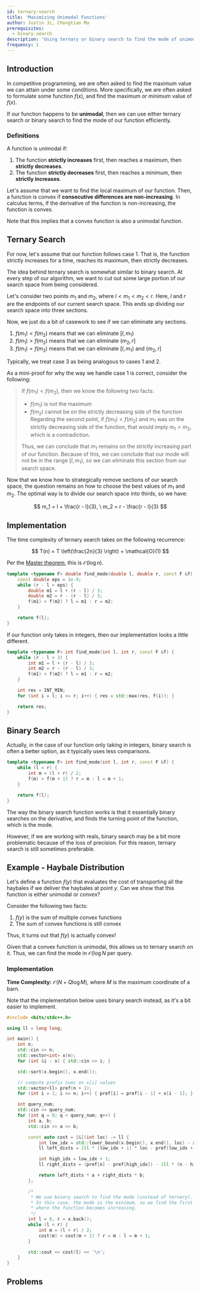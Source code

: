 ```yaml
---
id: ternary-search
title: 'Maximizing Unimodal Functions'
author: Justin Ji, Chongtian Ma
prerequisites:
  - binary-search
description: 'Using ternary or binary search to find the mode of unimodal functions.'
frequency: 1
---
```


<Resources>
	<Resource
		source="CP-Algorithms"
		title="Ternary Search"
		url="https://cp-algorithms.com/num_methods/ternary_search.html"
		starred
	/>
</Resources>

## Introduction

In competitive programming, we are often asked to find the maximum value we can attain under some conditions. More specifically,
we are often asked to formulate some function $f(x)$, and find the maximum or minimum value of $f(x)$.

If our function happens to be **unimodal**, then we can use either
ternary search or binary search to find the mode of our function
efficiently.

### Definitions

A function is unimodal if:
1. The function **strictly increases** first, then reaches a maximum, then **strictly decreases**.
2. The function **strictly decreases** first, then reaches a minimum, then **strictly increases**.

Let's assume that we want to find the local maximum of our function. Then, a
function is convex if **consecutive differences are non-increasing**. In calculus
terms, if the derivative of the function is non-increasing, the function is convex.

Note that this implies that a convex function is also a unimodal function.

## Ternary Search

For now, let's assume that our function follows case 1. That is, the function
strictly increases for a time, reaches its maximum, then strictly decreases.

The idea behind ternary search is somewhat similar to binary search. At every
step of our algorithm, we want to cut out some large portion of our search
space from being considered.

Let's consider two points $m_1$ and $m_2$, where $l < m_1 < m_2 < r$. Here,
$l$ and $r$ are the endpoints of our current search space. This ends up dividing
our search space into three sections.

Now, we just do a bit of casework to see if we can eliminate any sections.

1. $f(m_1) < f(m_2)$ means that we can eliminate $[l, m_1)$
2. $f(m_1) > f(m_2)$ means that we can eliminate $(m_2, r]$
3. $f(m_1) = f(m_2)$ means that we can eliminate $[l, m_1)$ and $(m_2, r]$

<!--
insert manim anim later
-->

Typically, we treat case 3 as being analogous to cases 1 and 2.

As a mini-proof for why the way we handle case 1 is correct, consider the
following:

> If $f(m_1) < f(m_2)$, then we know the following two facts:
> -  $f(m_1)$ is not the maximum
> - $f(m_2)$ cannot be on the strictly decreasing side of the function
> Regarding the second point, if $f(m_1) < f(m_2)$ and $m_1$ was on the strictly decreasing side of the function, that would imply $m_1 > m_2$, which is a contradiction.
>
> Thus, we can conclude that $m_1$ remains on the strictly increasing part of our function. Because of this, we can conclude that our mode will not be in the range $[l, m_1)$, so we can eliminate this section from our search space.

Now that we know how to strategically remove sections of our search space,
the question remains on how to choose the best values of $m_1$ and $m_2$.
The optimal way is to divide our search space into thirds, so we have:

$$
m_1 = l + \frac{r - l}{3}, \ m_2 = r - \frac{r - l}{3}
$$


## Implementation

The time complexity of ternary search takes on the following recurrence:

$$
T(n) = T \left(\frac{2n}{3} \right) + \mathcal{O}(1)
$$

Per the [Master theorem](https://en.wikipedia.org/wiki/Master_theorem_(analysis_of_algorithms)), this is $\mathcal{O}(\log{n})$.

<LanguageSection>
<CPPSection>

```cpp
template <typename F> double find_mode(double l, double r, const F &f) {
	const double eps = 1e-9;
	while (r - l > eps) {
		double m1 = l + (r - l) / 3;
		double m2 = r - (r - l) / 3;
		f(m1) < f(m2) ? l = m1 : r = m2;
	}

	return f(l);
}
```

</CPPSection>
</LanguageSection>

If our function only takes in integers, then our implementation looks a little
different.

<LanguageSection>
<CPPSection>

```cpp
template <typename F> int find_mode(int l, int r, const F &f) {
	while (r - l > 3) {
		int m1 = l + (r - l) / 3;
		int m2 = r - (r - l) / 3;
		f(m1) < f(m2) ? l = m1 : r = m2;
	}

	int res = INT_MIN;
	for (int i = l; i <= r; i++) { res = std::max(res, f(i)); }

	return res;
}
```

</CPPSection>
</LanguageSection>

## Binary Search

Actually, in the case of our function only taking in integers, binary search
is often a better option, as it typically uses less comparisons.

<LanguageSection>
<CPPSection>

```cpp
template <typename F> int find_mode(int l, int r, const F &f) {
	while (l < r) {
		int m = (l + r) / 2;
		f(m) > f(m + 1) ? r = m : l = m + 1;
	}

	return f(l);
}
```

The way the binary search function works is that it essentially binary
searches on the derivative, and finds the turning point of the function,
which is the mode.

However, if we are working with reals, binary search may be a bit more
problematic because of the loss of precision. For this reason, ternary
search is still sometimes preferable.

</CPPSection>
</LanguageSection>

## Example - Haybale Distribution

<Problems problems="sample" />

Let's define a function $f(y)$ that evaluates the cost of transporting all the haybales if we deliver the haybales at point $y$. Can we show that this
function is either unimodal or convex?

Consider the following two facts:
1. $f(y)$ is the sum of multiple convex functions
2. The sum of convex functions is still convex

Thus, it turns out that $f(y)$ is actually
convex!

Given that a convex function is unimodal, this allows us to
ternary search on it. Thus, we can find the mode in $\mathcal{O}(\log{N}$
per query.

### Implementation

**Time Complexity:** $\mathcal{O}(N + Q \log{M})$, where $M$ is the maximum
coordinate of a barn.

Note that the implementation below uses binary search instead, as it's a bit
easier to implement.

<LanguageSection>
<CPPSection>

```cpp
#include <bits/stdc++.h>

using ll = long long;

int main() {
	int n;
	std::cin >> n;
	std::vector<int> x(n);
	for (int &i : x) { std::cin >> i; }

	std::sort(x.begin(), x.end());

	// compute prefix sums on x[i] values
	std::vector<ll> pref(n + 1);
	for (int i = 1; i <= n; i++) { pref[i] = pref[i - 1] + x[i - 1]; }

	int query_num;
	std::cin >> query_num;
	for (int q = 0; q < query_num; q++) {
		int a, b;
		std::cin >> a >> b;

		const auto cost = [&](int loc) -> ll {
			int low_idx = std::lower_bound(x.begin(), x.end(), loc) - x.begin() - 1;
			ll left_dists = 1ll * (low_idx + 1) * loc - pref[low_idx + 1];

			int high_idx = low_idx + 1;
			ll right_dists = (pref[n] - pref[high_idx]) - 1ll * (n - high_idx) * loc;

			return left_dists * a + right_dists * b;
		};

		/*
		 * We use binary search to find the mode (instead of ternary).
		 * In this case, the mode is the minimum, so we find the first point
		 * where the function becomes increasing.
		 */
		int l = 0, r = x.back();
		while (l < r) {
			int m = (l + r) / 2;
			cost(m) < cost(m + 1) ? r = m : l = m + 1;
		}

		std::cout << cost(l) << '\n';
	}
}
```

</CPPSection>
</LanguageSection>

## Problems

<Problems problems="probs" />

